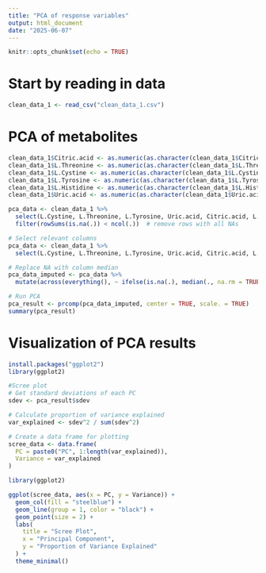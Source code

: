 ```yaml
---
title: "PCA of response variables"
output: html_document
date: "2025-06-07"
---
```


```r
knitr::opts_chunk$set(echo = TRUE)
```

# Start by reading in data
```r
clean_data_1 <- read_csv("clean_data_1.csv")
```

# PCA of metabolites 
```r
clean_data_1$Citric.acid <- as.numeric(as.character(clean_data_1$Citric.acid))
clean_data_1$L.Threonine <- as.numeric(as.character(clean_data_1$L.Threonine))
clean_data_1$L.Cystine <- as.numeric(as.character(clean_data_1$L.Cystine))
clean_data_1$L.Tyrosine <- as.numeric(as.character(clean_data_1$L.Tyrosine))
clean_data_1$L.Histidine <- as.numeric(as.character(clean_data_1$L.Histidine))
clean_data_1$Uric.acid <- as.numeric(as.character(clean_data_1$Uric.acid))

pca_data <- clean_data_1 %>%
  select(L.Cystine, L.Threonine, L.Tyrosine, Uric.acid, Citric.acid, L.Histidine) %>%
  filter(rowSums(is.na(.)) < ncol(.))  # remove rows with all NAs

# Select relevant columns
pca_data <- clean_data_1 %>%
  select(L.Cystine, L.Threonine, L.Tyrosine, Uric.acid, Citric.acid, L.Histidine)

# Replace NA with column median
pca_data_imputed <- pca_data %>%
  mutate(across(everything(), ~ ifelse(is.na(.), median(., na.rm = TRUE), .)))

# Run PCA
pca_result <- prcomp(pca_data_imputed, center = TRUE, scale. = TRUE)
summary(pca_result)
```
# Visualization of PCA results

```r
install.packages("ggplot2")
library(ggplot2)

#Scree plot 
# Get standard deviations of each PC
sdev <- pca_result$sdev

# Calculate proportion of variance explained
var_explained <- sdev^2 / sum(sdev^2)

# Create a data frame for plotting
scree_data <- data.frame(
  PC = paste0("PC", 1:length(var_explained)),
  Variance = var_explained
)

library(ggplot2)

ggplot(scree_data, aes(x = PC, y = Variance)) +
  geom_col(fill = "steelblue") +
  geom_line(group = 1, color = "black") +
  geom_point(size = 2) +
  labs(
    title = "Scree Plot",
    x = "Principal Component",
    y = "Proportion of Variance Explained"
  ) +
  theme_minimal()
```

